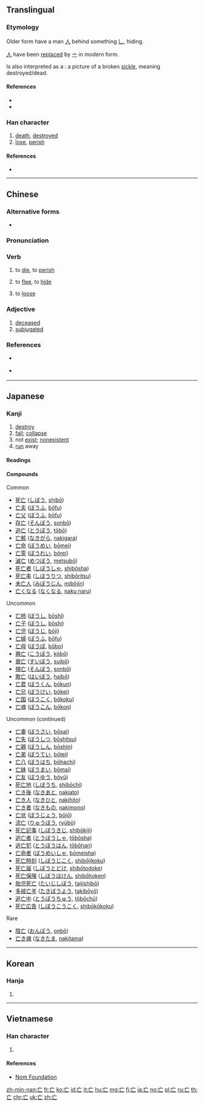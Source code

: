 {{also|亾}}<!-- may be replaced by zh-forms -->
==Translingual==
{{stroke order|strokes=3}}

===Etymology===
{{Han etyl}}

Older form have a man [[人]] behind something [[𠃊]], hiding.

[[人]] have been [[replaced]] by [[亠]] in modern form.

Is also interpreted as a {{liushu|p}} : a picture of a broken [[sickle]], meaning destroyed/dead.

====References====
* {{cite-book|last=McNaughton|first=William|year=2005
|title=Reading & Writing Chinese: Simplified Character Edition|publisher=Tuttle|isbn=978-0804835091
|page=18|edition=2nd Edition
}}
* {{cite-web
|url=http://www.hanziyuan.com/result.php?zi=%E4%BA%A1
|title=亡
|work=字源
|language=Mandarin
|accessdate=2014-02-22}}

===Han character===
{{Han char|rn=8|rad=亠|as=01|sn=3|four=00710|canj=YV|ids=⿱亠𠃊}}

# [[death]], [[destroyed]]
# [[lose]], [[perish]]

====References====
* {{Han ref|kx=0088.030|dkj=00287|dj=0184.130|hdz=10279.050|uh=4EA1|ud=20129|bh=A460|bd=42080}}

----

==Chinese==
{{zh-forms}}

===Alternative forms===
* {{zh-l|亾}}

===Pronunciation===
{{zh-pron
|m=wáng
|c=mong4,mou4
|h=pfs=mòng
|mn=bông
|mc=y
|oc=y
|ma=Zh-wáng.ogg
|cat=a,v
}}

===Verb===
{{zh-verb}}

# to [[die]], to [[perish]]
#: {{zh-l|死亡}}
# to [[flee]], to [[hide]]
#: {{zh-l|逃亡}}
# to [[loose]]

===Adjective===
{{zh-adj}}

# [[deceased]]
# [[subjugated]]
#: {{zh-l|亡國}}

===References===
* {{qualifier|Mandarin}} {{R:cedict}}
* {{qualifier|Min Nan}} {{thcwd|185}}

----

==Japanese==

===Kanji===
{{ja-kanji|grade=6|rs=亠01}}

# [[destroy]]
# [[fall]]; [[collapse]]
# not [[exist]]; [[nonexistent]]
# [[run]] away

====Readings====
{{ja-readings
|kanon=[[ぼう]] (bō)
|goon=[[もう]] (mō)
|kun=[[ない|な-い]] ([[亡い]], na-i), [[なき|な-き]] ([[亡き]], na-ki), [[ほろぶ|ほろ-ぶ]] ([[亡ぶ]], horo-bu), [[ほろびる|ほろ-びる]] ([[亡びる]], horo-biru), [[ほろぼす|ほろ-ぼす]] ([[亡ぼす]], horo-bosu)
}}

====Compounds====
{{rel-top|Compound words that contain 亡}}
Common
* [[死亡]] ([[しぼう]], [[shibō]])
* [[亡夫]] ([[ぼうふ]], [[bōfu]])
* [[亡父]] ([[ぼうふ]], [[bōfu]])
* [[存亡]] ([[そんぼう]], [[sonbō]])
* [[逃亡]] ([[とうぼう]], [[tōbō]])
* [[亡骸]] ([[なきがら]], [[nakigara]])
* [[亡命]] ([[ぼうめい]], [[bōmei]])
* [[亡霊]] ([[ぼうれい]], [[bōrei]])
* [[滅亡]] ([[めつぼう]], [[metsubō]])
* [[死亡者]] ([[しぼうしゃ]], [[shibōsha]])
* [[死亡率]] ([[しぼうりつ]], [[shibōritsu]])
* [[未亡人]] ([[みぼうじん]], [[mibōjin]])
* [[亡くなる]] ([[なくなる]], [[naku naru]])
Uncommon
* [[亡柿]] ([[ぼうし]], [[bōshi]])
* [[亡子]] ([[ぼうし]], [[bōshi]])
* [[亡児]] ([[ぼうじ]], [[bōji]])
* [[亡婦]] ([[ぼうふ]], [[bōfu]])
* [[亡母]] ([[ぼうぼ]], [[bōbo]])
* [[興亡]] ([[こうぼう]], [[kōbō]])
* [[衰亡]] ([[すいぼう]], [[suibō]])
* [[損亡]] ([[そんぼう]], [[sonbō]])
* [[敗亡]] ([[はいぼう]], [[haibō]])
* [[亡君]] ([[ぼうくん]], [[bōkun]])
* [[亡兄]] ([[ぼうけい]], [[bōkei]])
* [[亡国]] ([[ぼうこく]], [[bōkoku]])
* [[亡魂]] ([[ぼうこん]], [[bōkon]])
{{rel-mid}}
Uncommon (continued)
* [[亡妻]] ([[ぼうさい]], [[bōsai]])
* [[亡失]] ([[ぼうしつ]], [[bōshitsu]])
* [[亡親]] ([[ぼうしん]], [[bōshin]])
* [[亡弟]] ([[ぼうてい]], [[bōtei]])
* [[亡八]] ([[ぼうはち]], [[bōhachi]])
* [[亡妹]] ([[ぼうまい]], [[bōmai]])
* [[亡友]] ([[ぼうゆう]], [[bōyū]])
* [[死亡地]] ([[しぼうち]], [[shibōchi]])
* [[亡き後]] ([[なきあと]], [[nakiato]])
* [[亡き人]] ([[なきひと]], [[nakihito]])
* [[亡き者]] ([[なきもの]], [[nakimono]])
* [[亡状]] ([[ぼうじょう]], [[bōjō]])
* [[流亡]] ([[りゅうぼう]], [[ryūbō]])
* [[死亡記事]] ([[しぼうきじ]], [[shibōkiji]])
* [[逃亡者]] ([[とうぼうしゃ]], [[tōbōsha]])
* [[逃亡犯]] ([[とうぼうはん]], [[tōbōhan]])
* [[亡命者]] ([[ぼうめいしゃ]], [[bōmeisha]])
* [[死亡時刻]] ([[しぼうじこく]], [[shibōjikoku]])
* [[死亡届]] ([[しぼうとどけ]], [[shibōtodoke]])
* [[死亡保険]] ([[しぼうほけん]], [[shibōhoken]])
* [[胎児死亡]] ([[たいじしぼう]], [[taijishibō]])
* [[多岐亡羊]] ([[たきぼうよう]], [[takibōyō]])
* [[逃亡中]] ([[とうぼうちゅう]], [[tōbōchū]])
* [[死亡広告]] ([[しぼうこうこく]], [[shibōkōkoku]])
Rare
* [[陰亡]] ([[おんぼう]], [[onbō]])
* [[亡き魂]] ([[なきたま]], [[nakitama]])

{{rel-bottom}}

----

==Korean==

===Hanja===
{{ko-hanja|hangeul=[[망]], [[무]]|rv=mang, mu|mr=mang, mu}}

# {{defn|lang=ko|sort=亠01}}

----

==Vietnamese==

===Han character===
{{vi-hantu|[[vong]], [[vô]]|rs=亠01}}

# {{defn|lang=vi|sort=亠01}}

====References====
* [http://nomfoundation.org/common/nom_details.php?codepoint=4ea1 Nom Foundation]

[[zh-min-nan:亡]]
[[fr:亡]]
[[ko:亡]]
[[id:亡]]
[[lt:亡]]
[[hu:亡]]
[[mg:亡]]
[[fj:亡]]
[[ja:亡]]
[[no:亡]]
[[pl:亡]]
[[ru:亡]]
[[th:亡]]
[[chr:亡]]
[[uk:亡]]
[[zh:亡]]